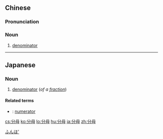 ==Chinese==
{{zh-forms}}

===Pronunciation===
{{zh-pron
|m=fēnmǔ
|c=fan1 mou5
|mn=hun-bó/hun-bú
|cat=n
}}

===Noun===
{{zh-noun}}

# {{label|zh|mathematics}} [[denominator]]

{{zh-cat|Advanced}}

----

==Japanese==
{{ja-kanjitab|分|母}}

===Noun===
{{ja-noun|ぶんぼ}}

# {{lb|ja|mathematics}} [[denominator]] (''of a [[fraction]]'')

====Related terms====
* {{ja-r|分子|ぶんし}}: [[numerator]]

[[Category:ja:Mathematics|ふんほ']]

[[cs:分母]]
[[ko:分母]]
[[lo:分母]]
[[hu:分母]]
[[ja:分母]]
[[zh:分母]]